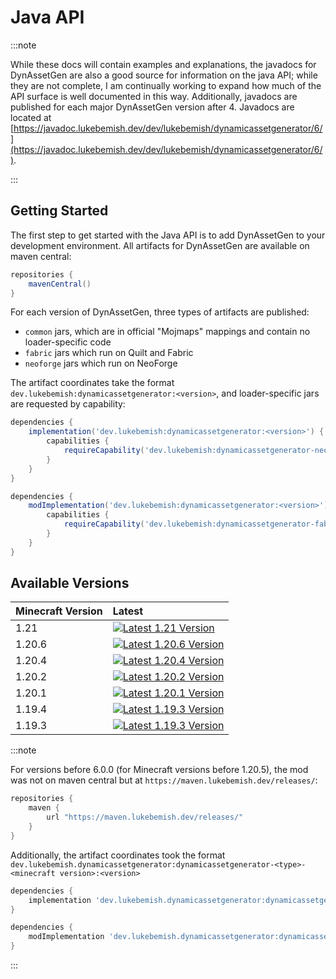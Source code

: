 # Java API

:::note

While these docs will contain examples and explanations, the javadocs for DynAssetGen are also a good source for information on the java API; while they are not complete, I am continually working to expand how much of
the API surface is well documented in this way. Additionally, javadocs are published for each major DynAssetGen version after 4. Javadocs are located at [https://javadoc.lukebemish.dev/dev/lukebemish/dynamicassetgenerator/6/](https://javadoc.lukebemish.dev/dev/lukebemish/dynamicassetgenerator/6/).

:::

## Getting Started

The first step to get started with the Java API is to add DynAssetGen to your development environment. All artifacts for DynAssetGen are available on maven central:

```gradle
repositories {
    mavenCentral()
}
```

For each version of DynAssetGen, three types of artifacts are published:
* `common` jars, which are in official "Mojmaps" mappings and contain no loader-specific code
* `fabric` jars which run on Quilt and Fabric
* `neoforge` jars which run on NeoForge

The artifact coordinates take the format `dev.lukebemish:dynamicassetgenerator:<version>`, and loader-specific jars are requested by capability:

```gradle title="Adding artifact on NeoForge"
dependencies {
    implementation('dev.lukebemish:dynamicassetgenerator:<version>') {
        capabilities {
            requireCapability('dev.lukebemish:dynamicassetgenerator-neoforge')
        }
    }
}
```

```gradle title="Adding artifact on Quilt or Fabric"
dependencies {
    modImplementation('dev.lukebemish:dynamicassetgenerator:<version>') {
        capabilities {
            requireCapability('dev.lukebemish:dynamicassetgenerator-fabric')
        }
    }
}
```

## Available Versions

| Minecraft Version | Latest |
| :---------------- | :----- |
| 1.21              | [![Latest 1.21 Version](https://img.shields.io/maven-central/v/dev.lukebemish/dynamicassetgenerator?versionPrefix=6.&style=for-the-badge&label=%20&color=e3116c)](https://central.sonatype.com/artifact/dev.lukebemish/dynamicassetgenerator/versions) |
| 1.20.6            | [![Latest 1.20.6 Version](https://img.shields.io/maven-central/v/dev.lukebemish/dynamicassetgenerator?versionPrefix=6.0.&style=for-the-badge&label=%20&color=e3116c)](https://central.sonatype.com/artifact/dev.lukebemish/dynamicassetgenerator/versions) |
| 1.20.4            | [![Latest 1.20.4 Version](https://img.shields.io/badge/dynamic/xml?style=for-the-badge&color=e3116c&label=&prefix=v&query=metadata%2F%2Flatest&url=https%3A%2F%2Fmaven.lukebemish.dev%2Freleases%2Fdev%2Flukebemish%2Fdynamicassetgenerator%2Fdynamicassetgenerator-common-1.20.4%2Fmaven-metadata.xml)](https://maven.lukebemish.dev/releases/dev/lukebemish/dynamicassetgenerator/dynamicassetgenerator-common-1.20.4/) |
| 1.20.2            | [![Latest 1.20.2 Version](https://img.shields.io/badge/dynamic/xml?style=for-the-badge&color=e3116c&label=&prefix=v&query=metadata%2F%2Flatest&url=https%3A%2F%2Fmaven.lukebemish.dev%2Freleases%2Fdev%2Flukebemish%2Fdynamicassetgenerator%2Fdynamicassetgenerator-common-1.20.2%2Fmaven-metadata.xml)](https://maven.lukebemish.dev/releases/dev/lukebemish/dynamicassetgenerator/dynamicassetgenerator-common-1.20.2/) |
| 1.20.1            | [![Latest 1.20.1 Version](https://img.shields.io/badge/dynamic/xml?style=for-the-badge&color=e3116c&label=&prefix=v&query=metadata%2F%2Flatest&url=https%3A%2F%2Fmaven.lukebemish.dev%2Freleases%2Fdev%2Flukebemish%2Fdynamicassetgenerator%2Fdynamicassetgenerator-common-1.20.1%2Fmaven-metadata.xml)](https://maven.lukebemish.dev/releases/dev/lukebemish/dynamicassetgenerator/dynamicassetgenerator-common-1.20.1/) |
| 1.19.4            | [![Latest 1.19.3 Version](https://img.shields.io/badge/dynamic/xml?style=for-the-badge&color=e3116c&label=&prefix=v&query=metadata%2F%2Flatest&url=https%3A%2F%2Fmaven.lukebemish.dev%2Freleases%2Fdev%2Flukebemish%2Fdynamicassetgenerator%2Fdynamicassetgenerator-common-1.19.4%2Fmaven-metadata.xml)](https://maven.lukebemish.dev/releases/dev/lukebemish/dynamicassetgenerator/dynamicassetgenerator-common-1.19.4/) |
| 1.19.3            | [![Latest 1.19.3 Version](https://img.shields.io/badge/dynamic/xml?style=for-the-badge&color=e3116c&label=&prefix=v&query=metadata%2F%2Flatest&url=https%3A%2F%2Fmaven.lukebemish.dev%2Freleases%2Fdev%2Flukebemish%2Fdynamicassetgenerator%2Fdynamicassetgenerator-common-1.19.3%2Fmaven-metadata.xml)](https://maven.lukebemish.dev/releases/dev/lukebemish/dynamicassetgenerator/dynamicassetgenerator-common-1.19.3/) |

:::note

For versions before 6.0.0 (for Minecraft versions before 1.20.5), the mod was not on maven central but at `https://maven.lukebemish.dev/releases/`:

```gradle
repositories {
    maven {
        url "https://maven.lukebemish.dev/releases/"
    }
}
```

Additionally, the artifact coordinates took the format `dev.lukebemish.dynamicassetgenerator:dynamicassetgenerator-<type>-<minecraft version>:<version>`

```gradle title="Adding artifact on NeoForge"
dependencies {
    implementation 'dev.lukebemish.dynamicassetgenerator:dynamicassetgenerator-neoforge-<minecraft version>:<version>'
}
```

```gradle title="Adding artifact on Quilt or Fabric"
dependencies {
    modImplementation 'dev.lukebemish.dynamicassetgenerator:dynamicassetgenerator-fabriquilt-<minecraft version>:<version>'
}
```

:::
